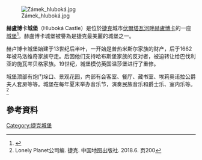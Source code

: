 [[File:Zámek_hluboká.jpg|thumb]]

'''赫盧博卡城堡'''（Hluboká Castle）是位於[[捷克|捷克]]城市[[伏爾塔瓦河畔赫盧博卡|伏爾塔瓦河畔赫盧博卡]]的一座[[城堡|城堡]]<ref name="hluboka">{{cite web|url=http://www.zamek-hluboka.eu/en/|title=Státní zámek Hluboká|publisher=Státní zámek Hluboká|accessdate=29 June 2012|archive-date=2020-11-04|archive-url=https://web.archive.org/web/20201104094117/https://www.zamek-hluboka.eu/en|dead-url=no}}</ref>。赫盧博卡城堡被譽為是捷克最美麗的城堡之一。

赫卢博卡城堡始建于13世纪后半叶，一开始是普热米斯尔家族的财产，后于1662年被马洛维奇家族夺走。后因他们支持哈布斯堡家族的反对者，被迫转让给巴伐利亚的施瓦岑贝格家族。19世纪，城堡模仿英国温莎堡进行了重修。

城堡顶部有炮门垛口、景观花园，内部有会客室、餐厅、藏书室、埃莉奥诺拉公爵夫人套房等等。城堡在每年夏末举办音乐节，演奏民族音乐和爵士乐、室内乐等。<ref>
Lonely Planet公司编. 捷克. 中国地图出版社. 2018.6. 页200</ref>

==參考資料==
{{Reflist}}
{{coord|49|03|05|N|14|26|28|E|region:CZ-JC_type:landmark_source:dewiki|display=title}}
[[Category:捷克城堡|Category:捷克城堡]]